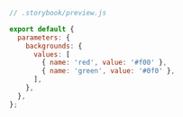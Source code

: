 ```js
// .storybook/preview.js

export default {
  parameters: {
    backgrounds: {
      values: [
        { name: 'red', value: '#f00' },
        { name: 'green', value: '#0f0' },
      ],
    },
  },
};
```
